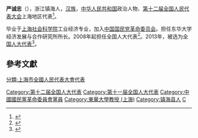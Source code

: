 '''严诚忠'''（{{bd|1946年||}}），浙江镇海人，[[汉族|汉族]]，[[中华人民共和国|中华人民共和国]]政治人物、[[第十二届全国人民代表大会|第十二届全国人民代表大会]]上海地区代表<ref>{{cite web|author=新华网|title=第十一届全国人大代表|url=http://news.xinhuanet.com/ziliao/2008-03/03/content_7708230.htm?node=36628|publisher=新华网|accessdate=2014-01-07|archive-date=2014-01-10|archive-url=https://web.archive.org/web/20140110211415/http://news.xinhuanet.com/ziliao/2008-03/03/content_7708230.htm?node=36628|dead-url=no}}</ref>。

毕业于[[上海社会科学院|上海社会科学院]]工业经济专业，加入[[中国国民党革命委员会|中国国民党革命委员会]]。担任东华大学经济发展与合作研究所所长。2008年起担任全国人大代表<ref>{{cite news|title=全国人大代表信息-严诚忠|url=http://210.82.31.1:8084/delegate/viewDelegate.action?dbid=110651|accessdate=2013-04-05|newspaper=全国人大网|archive-url=https://web.archive.org/web/20140314072826/http://www.npc.gov.cn/delegate/viewDelegate.action?dbid=110651|archive-date=2014-03-14|dead-url=yes}}</ref>。2013年，被选为[[全国人大代表|全国人大代表]]<ref>{{cite news|title=全国人大代表信息-严诚忠|url=http://210.82.31.1:8084/delegate/viewDelegate.action?dbid=120631|accessdate=2013-03-28|newspaper=全国人大网|archive-url=https://web.archive.org/web/20140314061624/http://www.npc.gov.cn/delegate/viewDelegate.action?dbid=120631|archive-date=2014-03-14|dead-url=yes}}</ref>。

==參考文獻==
{{reflist}}
{{中国政治人物小作品}}
{{DEFAULTSORT:Yan嚴}}
[[Category:第十二届全国人大代表|Category:第十二届全国人大代表]]
[[Category:第十一届全国人大代表|Category:第十一届全国人大代表]]
[[分類:上海市全國人民代表大會代表|分類:上海市全國人民代表大會代表]]
[[Category:中國國民黨革命委員會黨員|Category:中國國民黨革命委員會黨員]]
[[Category:東華大學教授_(上海)|Category:東華大學教授 (上海)]]
[[Category:镇海县人|Category:镇海县人]]
[[Category:严姓|C]]